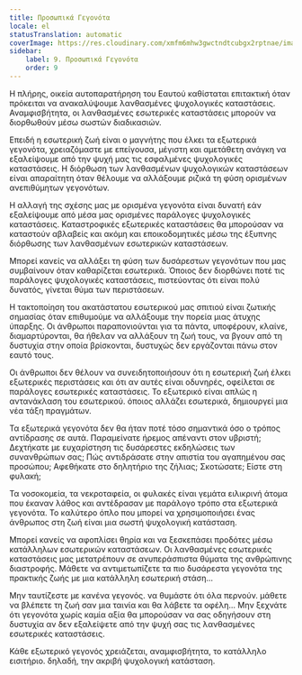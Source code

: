 ```yaml
---
title: Προσωπικά Γεγονότα
locale: el
statusTranslation: automatic
coverImage: https://res.cloudinary.com/xmfm6mhw3gwctndtcubgx2rptnae/image/upload/v1740468922/small_cover_tratado_de_psicologia_revolucionaria_a4c0dca4e0.webp
sidebar:
    label: 9. Προσωπικά Γεγονότα
    order: 9
---
```

Η πλήρης, οικεία αυτοπαρατήρηση του Εαυτού καθίσταται επιτακτική όταν πρόκειται να ανακαλύψουμε λανθασμένες ψυχολογικές καταστάσεις. Αναμφισβήτητα, οι λανθασμένες εσωτερικές καταστάσεις μπορούν να διορθωθούν μέσω σωστών διαδικασιών.

Επειδή η εσωτερική ζωή είναι ο μαγνήτης που έλκει τα εξωτερικά γεγονότα, χρειαζόμαστε με επείγουσα, μέγιστη και αμετάθετη ανάγκη να εξαλείψουμε από την ψυχή μας τις εσφαλμένες ψυχολογικές καταστάσεις. Η διόρθωση των λανθασμένων ψυχολογικών καταστάσεων είναι απαραίτητη όταν θέλουμε να αλλάξουμε ριζικά τη φύση ορισμένων ανεπιθύμητων γεγονότων.

Η αλλαγή της σχέσης μας με ορισμένα γεγονότα είναι δυνατή εάν εξαλείψουμε από μέσα μας ορισμένες παράλογες ψυχολογικές καταστάσεις. Καταστροφικές εξωτερικές καταστάσεις θα μπορούσαν να καταστούν αβλαβείς και ακόμη και εποικοδομητικές μέσω της έξυπνης διόρθωσης των λανθασμένων εσωτερικών καταστάσεων.

Μπορεί κανείς να αλλάξει τη φύση των δυσάρεστων γεγονότων που μας συμβαίνουν όταν καθαρίζεται εσωτερικά. Όποιος δεν διορθώνει ποτέ τις παράλογες ψυχολογικές καταστάσεις, πιστεύοντας ότι είναι πολύ δυνατός, γίνεται θύμα των περιστάσεων.

Η τακτοποίηση του ακατάστατου εσωτερικού μας σπιτιού είναι ζωτικής σημασίας όταν επιθυμούμε να αλλάξουμε την πορεία μιας άτυχης ύπαρξης. Οι άνθρωποι παραπονιούνται για τα πάντα, υποφέρουν, κλαίνε, διαμαρτύρονται, θα ήθελαν να αλλάξουν τη ζωή τους, να βγουν από τη δυστυχία στην οποία βρίσκονται, δυστυχώς δεν εργάζονται πάνω στον εαυτό τους.

Οι άνθρωποι δεν θέλουν να συνειδητοποιήσουν ότι η εσωτερική ζωή έλκει εξωτερικές περιστάσεις και ότι αν αυτές είναι οδυνηρές, οφείλεται σε παράλογες εσωτερικές καταστάσεις. Το εξωτερικό είναι απλώς η αντανάκλαση του εσωτερικού. όποιος αλλάζει εσωτερικά, δημιουργεί μια νέα τάξη πραγμάτων.

Τα εξωτερικά γεγονότα δεν θα ήταν ποτέ τόσο σημαντικά όσο ο τρόπος αντίδρασης σε αυτά. Παραμείνατε ήρεμος απέναντι στον υβριστή; Δεχτήκατε με ευχαρίστηση τις δυσάρεστες εκδηλώσεις των συνανθρώπων σας; Πώς αντιδράσατε στην απιστία του αγαπημένου σας προσώπου; Αφεθήκατε στο δηλητήριο της ζήλιας; Σκοτώσατε; Είστε στη φυλακή;

Τα νοσοκομεία, τα νεκροταφεία, οι φυλακές είναι γεμάτα ειλικρινή άτομα που έκαναν λάθος και αντέδρασαν με παράλογο τρόπο στα εξωτερικά γεγονότα. Το καλύτερο όπλο που μπορεί να χρησιμοποιήσει ένας άνθρωπος στη ζωή είναι μια σωστή ψυχολογική κατάσταση.

Μπορεί κανείς να αφοπλίσει θηρία και να ξεσκεπάσει προδότες μέσω κατάλληλων εσωτερικών καταστάσεων. Οι λανθασμένες εσωτερικές καταστάσεις μας μετατρέπουν σε ανυπεράσπιστα θύματα της ανθρώπινης διαστροφής. Μάθετε να αντιμετωπίζετε τα πιο δυσάρεστα γεγονότα της πρακτικής ζωής με μια κατάλληλη εσωτερική στάση...

Μην ταυτίζεστε με κανένα γεγονός. να θυμάστε ότι όλα περνούν. μάθετε να βλέπετε τη ζωή σαν μια ταινία και θα λάβετε τα οφέλη... Μην ξεχνάτε ότι γεγονότα χωρίς καμία αξία θα μπορούσαν να σας οδηγήσουν στη δυστυχία αν δεν εξαλείψετε από την ψυχή σας τις λανθασμένες εσωτερικές καταστάσεις.

Κάθε εξωτερικό γεγονός χρειάζεται, αναμφισβήτητα, το κατάλληλο εισιτήριο. δηλαδή, την ακριβή ψυχολογική κατάσταση.

